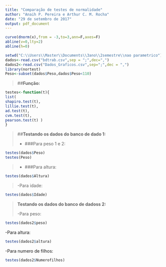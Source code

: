 ---
title: "Comparação de testes de normalidade"
author: "Anaih P. Pereira e Arthur C. M. Rocha"
date: "29 de setembro de 2017"
output: pdf_document
---

```{r, echo=FALSE, message=FALSE, warning=FALSE}
curve(dnorm(x),from = -3,to=3,ann=F,axes=F)
abline(v=0,lty=2)
abline(h=0)
```

\newpage

```{r, message=FALSE, warning=FALSE, include=FALSE}
setwd("C:\\Users\\Master\\Documents\\3ano\\2semestre\\nao parametrico")
dados<-read.csv("bdtrab.csv",sep = ";",dec=",")
dados2<-read.csv("Dados_Graficos.csv",sep=";",dec = ",")
library(nortest)
Peso<-subset(dados$Peso,dados$Peso<110)
```


>##**Função:**

```{r}
testes<-function(t){
list(
shapiro.test(t),
lillie.test(t),
ad.test(t),
cvm.test(t),
pearson.test(t) )
}
```

>##**Testando os dados do banco de dado 1:**
>
- ###Para peso 1 e 2:
```{r}
testes(dados$Peso)
testes(Peso)
```
>
- ###Para altura:
```{r}
testes(dados$Altura)
```
>
-Para idade:
```{r}
testes(dados$Idade)
```



>**Testando os dados do banco de dadoss 2:**
>
-Para peso:
```{r}
testes(dados2$peso)
```
-Para altura:
```{r}
testes(dados2$altura)
```
-Para numero de filhos:
```{r}
testes(dados2$Numerofilhos)
```

